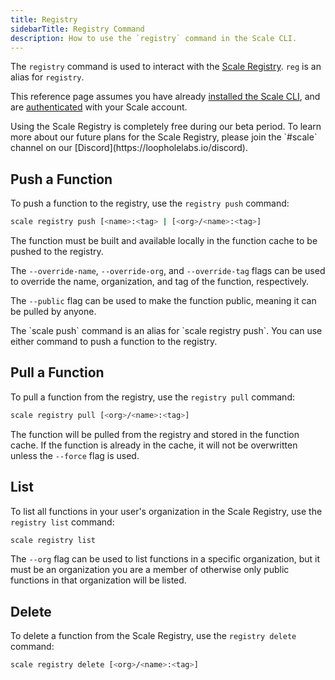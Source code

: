 ```yaml
---
title: Registry
sidebarTitle: Registry Command
description: How to use the `registry` command in the Scale CLI.
---
```


The `registry` command is used to interact with the [Scale Registry](/registry/overview). `reg` is an alias for `registry`.

This reference page assumes you have already [installed the Scale CLI](/cli/installation),
and are [authenticated](/cli/auth) with your Scale account.

<Note>
    Using the Scale Registry is completely free during our beta period. To learn more about our future plans for the Scale Registry,
    please join the `#scale` channel on our [Discord](https://loopholelabs.io/discord).
</Note>

## Push a Function

To push a function to the registry, use the `registry push` command:

```bash
scale registry push [<name>:<tag> | [<org>/<name>:<tag>]
```

The function must be built and available locally in the function cache to be pushed to the registry.

The `--override-name`, `--override-org`, and `--override-tag` flags can be used to override the name, organization, and tag of the function, respectively.

The `--public` flag can be used to make the function public, meaning it can be pulled by anyone.

<Info>
    The `scale push` command is an alias for `scale registry push`. You can use either command to push a function to the registry.
</Info>

## Pull a Function

To pull a function from the registry, use the `registry pull` command:

```bash
scale registry pull [<org>/<name>:<tag>]
```

The function will be pulled from the registry and stored in the function cache. If the function is already in the cache,
it will not be overwritten unless the `--force` flag is used.

## List

To list all functions in your user's organization in the Scale Registry, use the `registry list` command:

```bash
scale registry list
```

The `--org` flag can be used to list functions in a specific organization, but it must be an organization you are a member of otherwise only
public functions in that organization will be listed.

## Delete

To delete a function from the Scale Registry, use the `registry delete` command:

```bash
scale registry delete [<org>/<name>:<tag>]
```

